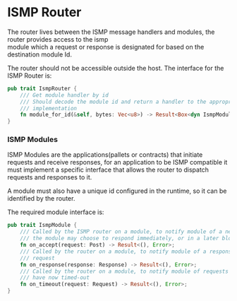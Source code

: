 # ISMP Router

The router lives between the ISMP message handlers and modules, the router provides access to the ismp      
module which a request or response is designated for based on the destination module Id.

The router should not be accessible outside the host.
The interface for the ISMP Router is:

```rust
pub trait IsmpRouter {
    /// Get module handler by id
    /// Should decode the module id and return a handler to the appropriate `IsmpModule`
    /// implementation
    fn module_for_id(&self, bytes: Vec<u8>) -> Result<Box<dyn IsmpModule>, Error>;
}
```

### ISMP Modules

ISMP Modules are the applications(pallets or contracts) that initiate requests and receive responses, for an application
to be ISMP compatible it must implement a specific interface that allows the router to dispatch requests and responses
to it.

A module must also have a unique id configured in the runtime, so it can be identified by the router.

The required module interface is:

```rust
pub trait IsmpModule {
    /// Called by the ISMP router on a module, to notify module of a new request
    /// the module may choose to respond immediately, or in a later block
    fn on_accept(request: Post) -> Result<(), Error>;
    /// Called by the router on a module, to notify module of a response to a previously sent out
    /// request
    fn on_response(response: Response) -> Result<(), Error>;
    /// Called by the router on a module, to notify module of requests that were previously sent but
    /// have now timed-out
    fn on_timeout(request: Request) -> Result<(), Error>;
}
```